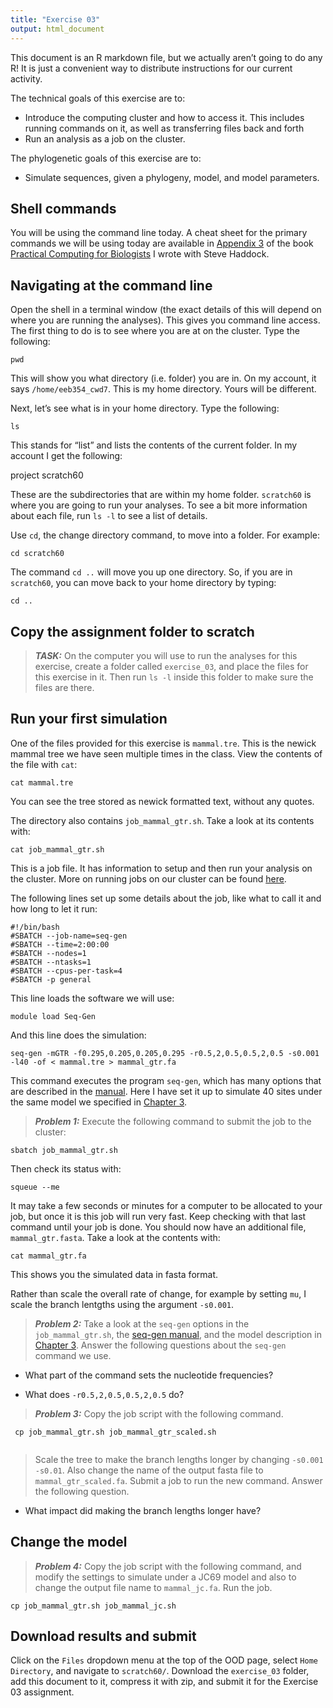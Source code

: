 ```yaml
---
title: "Exercise 03"
output: html_document
---
```


This document is an R markdown file, but we actually aren't going to do any R! It is just a convenient way to distribute instructions for our current activity.

The technical goals of this exercise are to:

- Introduce the computing cluster and how to access it. This includes running commands on it, as well as transferring files back and forth
- Run an analysis as a job on the cluster.

The phylogenetic goals of this exercise are to:

- Simulate sequences, given a phylogeny, model, and model parameters.


## Shell commands

You will be using the command line today. A cheat sheet for the primary commands we will be using today are available in [Appendix 3](https://practicalcomputing.org/files/PCfB_Appendices.pdf) of the book [Practical Computing for Biologists](https://practicalcomputing.org/downloads.html) I wrote with Steve Haddock.


## Navigating at the command line

Open the shell in a terminal window (the exact details of this will depend on where you are running the analyses). This gives you command line access. The first thing to do is to see where you are at on the cluster. Type the following:

    pwd
    
This will show you what directory (i.e. folder) you are in. On my account, it says `/home/eeb354_cwd7`. This is my home directory. Yours will be different.

Next, let's see what is in your home directory. Type the following:

    ls

This stands for "list" and lists the contents of the current folder. In my account I get the following:

   project  scratch60
    
These are the subdirectories that are within my home folder. `scratch60` is where you are going to run your analyses. To see a bit more information about each file, run `ls -l` to see a list of details.

Use `cd`, the change directory command, to move into a folder. For example:

    cd scratch60

The command `cd ..` will move you up one directory. So, if you are in `scratch60`, you can move back to your home directory by typing:

    cd ..

## Copy the assignment folder to scratch

> **_TASK:_** On the computer you will use to run the analyses for this exercise, create a folder called `exercise_03`, and place the files for this exercise in it. Then run `ls -l` inside this folder to make sure the files are there. 


## Run your first simulation

One of the files provided for this exercise is `mammal.tre`. This is the newick mammal tree we have seen multiple times in the class. View the contents of the file with `cat`:

    cat mammal.tre

You can see the tree stored as newick formatted text, without any quotes.

The directory also contains `job_mammal_gtr.sh`. Take a look at its contents with:

    cat job_mammal_gtr.sh

This is a job file. It has information to setup and then run your analysis on the cluster. More on running jobs on our cluster can be found [here](https://docs.ycrc.yale.edu/clusters-at-yale/job-scheduling/).

The following lines set up some details about the job, like what to call it and how long to let it run:

    #!/bin/bash
    #SBATCH --job-name=seq-gen
    #SBATCH --time=2:00:00
    #SBATCH --nodes=1
    #SBATCH --ntasks=1 
    #SBATCH --cpus-per-task=4
    #SBATCH -p general

This line loads the software we will use:
    
    module load Seq-Gen
    
And this line does the simulation:

    seq-gen -mGTR -f0.295,0.205,0.205,0.295 -r0.5,2,0.5,0.5,2,0.5 -s0.001 -l40 -of < mammal.tre > mammal_gtr.fa

This command executes the program `seq-gen`, which has many options that are described in the [manual](http://htmlpreview.github.io/?https://github.com/rambaut/Seq-Gen/blob/master/documentation/Seq-Gen.Manual.html). Here I have set it up to simulate 40 sites under the same model we specified in [Chapter 3](http://dunnlab.org/phylogenetic_biology/simulation.html#plugging-some-numbers-into-the-expanded-model).


> **_Problem 1:_** Execute the following command to submit the job to the cluster:

    sbatch job_mammal_gtr.sh

Then check its status with:

    squeue --me

It may take a few seconds or minutes for a computer to be allocated to your job, but once it is this job will run very fast. Keep checking with that last command until your job is done. You should now have an additional file, `mammal_gtr.fasta`. Take a look at the contents with:

    cat mammal_gtr.fa

This shows you the simulated data in fasta format.

Rather than scale the overall rate of change, for example by setting `mu`, I scale the branch lentgths using the argument `-s0.001`.

> **_Problem 2:_** Take a look at the `seq-gen` options in the `job_mammal_gtr.sh`, the [seq-gen manual](http://htmlpreview.github.io/?https://github.com/rambaut/Seq-Gen/blob/master/documentation/Seq-Gen.Manual.html), and the model description in [Chapter 3](http://dunnlab.org/phylogenetic_biology/simulation.html#plugging-some-numbers-into-the-expanded-model). Answer the following questions about the `seq-gen` command we use.

- What part of the command sets the nucleotide frequencies?

- What does `-r0.5,2,0.5,0.5,2,0.5` do?


> **_Problem 3:_** Copy the job script with the following command. 

     cp job_mammal_gtr.sh job_mammal_gtr_scaled.sh
     
> Scale the tree to make the branch lengths longer by changing `-s0.001` `-s0.01`. Also change the name of the output fasta file to `mammal_gtr_scaled.fa`. Submit a job to run the new command. Answer the following question.

- What impact did making the branch lengths longer have?


## Change the model


> **_Problem 4:_** Copy the job script with the following command, and modify the settings to simulate under a JC69 model and also to change the output file name to `mammal_jc.fa`. Run the job.

    cp job_mammal_gtr.sh job_mammal_jc.sh

## Download results and submit

Click on the `Files` dropdown menu at the top of the OOD page, select `Home Directory`, and navigate to `scratch60/`. Download the `exercise_03` folder, add this document to it, compress it with zip, and submit it for the Exercise 03 assignment.
